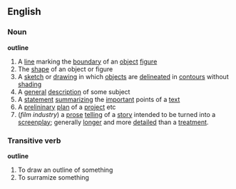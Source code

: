 ==English==
===Noun===
'''outline'''
#A [[line]] marking the [[boundary]] of an [[object]] [[figure]]
#The [[shape]] of an object or figure
#A [[sketch]] or [[drawing]] in which [[object]]s are [[delineate]]d in [[contour]]s without [[shading]]
#A [[general]] [[description]] of some subject
#A [[statement]] [[summarize|summarizing]] the [[important]] points of a [[text]]
#A [[prelininary]] [[plan]] of a [[project]] etc
#(''film industry'') a [[prose]] [[tell]]ing of a [[story]] intended to be turned into a [[screenplay]]; generally [[longer]] and more [[detail]]ed than a [[treatment]]. 

===Transitive verb===
'''outline'''
#To draw an outline of something
#To surramize something